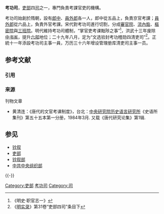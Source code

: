 '''考功司'''，[[吏部|吏部]]四[[司|司]]之一，專門負責考課官吏的機構。

考功司始創於隋朝，設有[[郎中|郎中]]、[[員外郎|員外郎]]各一人，郎中從五品上，負責京官考課；[[員外郎|員外郎]]從六品上，負責外官考課。宋代對考功司進行切割，分成[[審官院|審官院]]、[[流內銓|流內銓]]、[[樞密院|樞密院]]與[[三班院|三班院]]。明代維持考功司體制，“掌官吏考课黜陟之事”<ref>《明史·职官志一》</ref>，洪武十三年废除[[明朝中书省|中书省]]，提升[[六部|六部]]地位；二十九年八月，定为“文选验封考功稽勋四清吏司”<ref>《[[明实录|明实录]]》第31卷“吏部四司”条目下</ref>。正統十一年添設考功司主事一員，万历三十六年增设管理册库清吏司主事一员。

== 参考文献 ==
=== 引用 ===
{{Reflist}}

=== 来源 ===
{{refbegin}}
; 刊物文章
* 黄清连：《唐代的文官考课制度》，台北：[[中央研究院历史语言研究所|中央研究院历史语言研究所]]《史语所集刊》第五十五本第一分册，1984年3月. 又载《唐代研究论集》第1辑.
{{refend}}

== 参见 ==
{{Portal box|中国|政治|历史}}
* [[铨叙|铨叙]]
* [[吏部|吏部]]
* [[铨叙部|铨叙部]]
* [[中共中央组织部|中共中央组织部]]

{{-}}
{{三省六部}}
{{唐朝六部}}
{{明朝吏部}}

[[Category:吏部|Category:吏部]]
[[Category:考功司|]]
[[Category:司|Category:司]]

{{Government-official-hist-stub}}